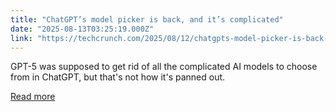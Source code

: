 ```yaml
---
title: "ChatGPT’s model picker is back, and it’s complicated"
date: "2025-08-13T03:25:19.000Z"
link: "https://techcrunch.com/2025/08/12/chatgpts-model-picker-is-back-and-its-complicated/"
---
```


GPT-5 was supposed to get rid of all the complicated AI models to choose from in ChatGPT, but that's not how it's panned out.

[Read more](https://techcrunch.com/2025/08/12/chatgpts-model-picker-is-back-and-its-complicated/)
